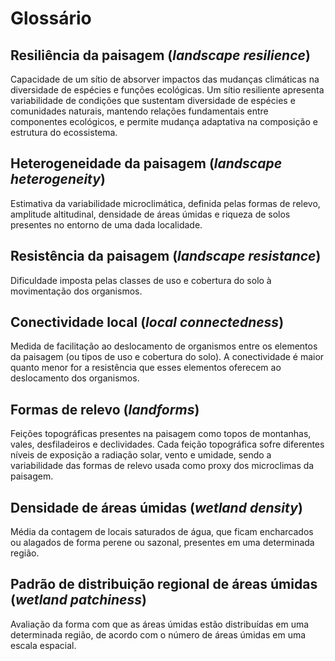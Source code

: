# Glossário

## Resiliência da paisagem (_landscape resilience_)
Capacidade de um sítio de absorver impactos das mudanças climáticas na diversidade de espécies e funções ecológicas. Um sítio resiliente apresenta variabilidade de condições que sustentam diversidade de espécies e comunidades naturais, mantendo relações fundamentais entre componentes ecológicos, e permite mudança adaptativa na composição e estrutura do ecossistema.

## Heterogeneidade da paisagem (_landscape heterogeneity_)
Estimativa da variabilidade microclimática, definida pelas formas de relevo, amplitude altitudinal, densidade de áreas úmidas e riqueza de solos presentes no entorno de uma dada localidade.

## Resistência da paisagem (_landscape resistance_)
Dificuldade imposta pelas classes de uso e cobertura do solo à movimentação dos organismos.

## Conectividade local (_local connectedness_)
Medida de facilitação ao deslocamento de organismos entre os elementos da paisagem (ou tipos de uso e cobertura do solo). A conectividade é maior quanto menor for a resistência que esses elementos oferecem ao deslocamento dos organismos.

## Formas de relevo (_landforms_)
Feições topográficas presentes na paisagem como topos de montanhas, vales, desfiladeiros e declividades. Cada feição topográfica sofre diferentes níveis de exposição a radiação solar, vento e umidade, sendo a variabilidade das formas de relevo usada como proxy dos microclimas da paisagem.

## Densidade de áreas úmidas (_wetland density_)
Média da contagem de locais saturados de água, que ficam encharcados ou alagados de forma perene ou sazonal, presentes em uma determinada região.

## Padrão de distribuição regional de áreas úmidas (_wetland patchiness_)
Avaliação da forma com que as áreas úmidas estão distribuídas em uma determinada região, de acordo com o número de áreas úmidas em uma escala espacial.
